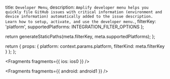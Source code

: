   title: `Developer Menu`,
  description: `Amplify developer menu helps you quickly file GitHub issues with critical information (environment and device information) automatically added to the issue description. Learn how to setup, activate, and use the developer menu.`,
  filterKey: 'platform',
  supportedPlatforms: INTEGRATION_FILTER_OPTIONS
};



  return generateStaticPaths(meta.filterKey, meta.supportedPlatforms);
};

  return {
    props: {
      platform: context.params.platform,
      filterKind: meta.filterKey
    }
  };
};


<Fragments fragments={{ ios: ios0 }} />


<Fragments fragments={{ android: android1 }} />
